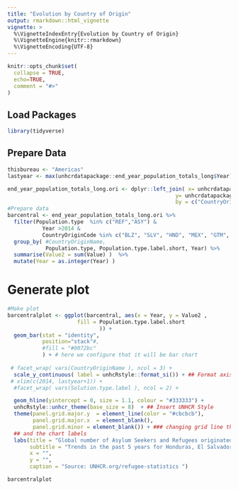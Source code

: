 ```yaml
---
title: "Evolution by Country of Origin"
output: rmarkdown::html_vignette
vignette: >
  %\VignetteIndexEntry{Evolution by Country of Origin}
  %\VignetteEngine{knitr::rmarkdown}
  %\VignetteEncoding{UTF-8}
---
```


```r
knitr::opts_chunk$set(
  collapse = TRUE,
  echo=TRUE,
  comment = "#>"
)
```


## Load Packages

```r
library(tidyverse)
```

## Prepare Data

```r
thisbureau <- "Americas"
lastyear <- max(unhcrdatapackage::end_year_population_totals_long$Year)

end_year_population_totals_long.ori <- dplyr::left_join( x= unhcrdatapackage::end_year_population_totals_long, 
                                                     y= unhcrdatapackage::reference, 
                                                     by = c("CountryOriginCode" = "iso_3"))
#Prepare data
barcentral <- end_year_population_totals_long.ori %>%
  filter(Population.type  %in% c("REF","ASY") & 
           Year >2014 &
           CountryOriginCode %in% c("BLZ", "SLV", "HND", "MEX", "GTM", "NIC", "CRI", "PAN")) %>%
  group_by( #CountryOriginName,
            Population.type, Population.type.label.short, Year) %>%
  summarise(Value2 = sum(Value) )  %>%
  mutate(Year = as.integer(Year) ) 
```


# Generate plot
```r
#Make plot
barcentralplot <- ggplot(barcentral, aes(x = Year, y = Value2 , 
                      fill = Population.type.label.short
                             )) + 
  geom_bar(stat = "identity", 
           position="stack"#, 
           #fill = "#0072bc"
           ) + # here we configure that it will be bar chart
  
 # facet_wrap( vars(CountryOriginName ), ncol = 3) +
  scale_y_continuous( label = unhcRstyle::format_si()) + ## Format axis number
 # xlim(c(2014, lastyear+1)) +
  #facet_wrap( vars(Solution.type.label ), ncol = 2) +

  geom_hline(yintercept = 0, size = 1.1, colour = "#333333") +
  unhcRstyle::unhcr_theme(base_size = 8)  + ## Insert UNHCR Style
  theme(panel.grid.major.y  = element_line(color = "#cbcbcb"), 
        panel.grid.major.x  = element_blank(), 
        panel.grid.minor = element_blank()) + ### changing grid line that should appear
  ## and the chart labels
  labs(title = "Global number of Asylum Seekers and Refugees originated from Central America increased by 3! ",
       subtitle = "Trends in the past 5 years for Honduras, El Salvador, Guatemala, Belize, Mexico,\n Nicaragua, Costa Rica & Panama ",
       x = "",
       y = "",
       caption = "Source: UNHCR.org/refugee-statistics ")

barcentralplot
```
